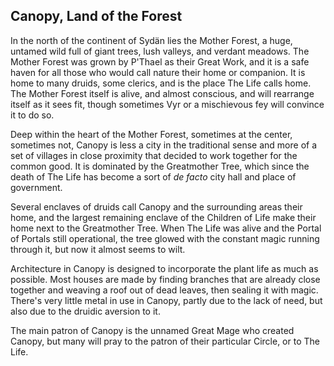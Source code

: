 
<Meta title="Setting|Cities/Canopy, Land of the Forest" />

## Canopy, Land of the Forest

In the north of the continent of Sydän lies the Mother Forest, a huge, untamed wild full of giant trees, lush valleys, and verdant meadows. The
Mother Forest was grown by P'Thael as their Great Work, and it is a safe haven for all those who would call nature their home or companion. It is
home to many druids, some clerics, and is the place The Life calls home. The Mother Forest itself is alive, and almost conscious, and will rearrange
itself as it sees fit, though sometimes Vyr or a mischievous fey will convince it to do so.

Deep within the heart of the Mother Forest, sometimes at the center, sometimes not, Canopy is less a city in the traditional sense and more of
a set of villages in close proximity that decided to work together for the common good. It is dominated by the Greatmother Tree, which since the
death of The Life has become a sort of *de facto* city hall and place of government.

Several enclaves of druids call Canopy and the surrounding areas their home, and the largest remaining enclave of the Children of Life make
their home next to the Greatmother Tree. When The Life was alive and the Portal of Portals still operational, the tree glowed with the constant
magic running through it, but now it almost seems to wilt.

Architecture in Canopy is designed to incorporate the plant life as much as possible. Most houses are made by finding branches that are already
close together and weaving a roof out of dead leaves, then sealing it with magic. There's very little metal in use in Canopy, partly due to the
lack of need, but also due to the druidic aversion to it.

The main patron of Canopy is the unnamed Great Mage who created Canopy, but many will pray to the patron of their particular Circle, or to The Life.
